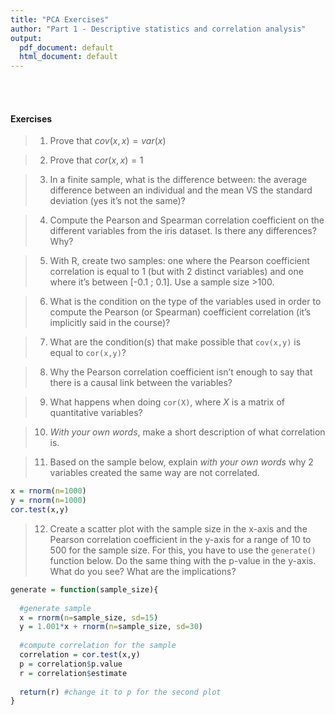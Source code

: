 ```yaml
---
title: "PCA Exercises"
author: "Part 1 - Descriptive statistics and correlation analysis"
output:
  pdf_document: default
  html_document: default
---
```


<br>
<br>

#### Exercises

> 1.
Prove that $cov(x,x) = var(x)$

> 2.
Prove that $cor(x,x) = 1$

> 3.
In a finite sample, what is the difference between: the average difference between an individual and the mean VS the standard deviation (yes it's not the same)?

> 4. 
Compute the Pearson and Spearman correlation coefficient on the different variables from the iris dataset. Is there any differences? Why?

> 5.
With R, create two samples: one where the Pearson coefficient correlation is equal to 1 (but with 2 distinct variables) and one where it's between [-0.1 ; 0.1]. Use a sample size >100.

> 6.
What is the condition on the type of the variables used in order to compute the Pearson (or Spearman) coefficient correlation (it's implicitly said in the course)?

> 7.
What are the condition(s) that make possible that `cov(x,y)` is equal to `cor(x,y)`?

> 8.
Why the Pearson correlation coefficient isn't enough to say that there is a causal link between the variables? 

> 9.
What happens when doing `cor(X)`, where $X$ is a matrix of quantitative variables?

> 10.
*With your own words*, make a short description of what correlation is. 

> 11.
Based on the sample below, explain *with your own words* why 2 variables created the same way are not correlated.

```r
x = rnorm(n=1000)
y = rnorm(n=1000)
cor.test(x,y)
```

> 12.
Create a scatter plot with the sample size in the x-axis and the Pearson correlation coefficient in the y-axis for a range of 10 to 500 for the sample size. For this, you have to use the `generate()` function below. Do the same thing with the p-value in the y-axis. What do you see? What are the implications? 

```r
generate = function(sample_size){
  
  #generate sample
  x = rnorm(n=sample_size, sd=15)
  y = 1.001*x + rnorm(n=sample_size, sd=30)
  
  #compute correlation for the sample
  correlation = cor.test(x,y)
  p = correlation$p.value
  r = correlation$estimate
  
  return(r) #change it to p for the second plot
}
```
